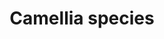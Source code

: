 ---
title: Camellia species
aka:
  - tea
  - cha
  - chai
family_members:
  - Camellia sinensis
  - Camellia assamica
  - Camellia irrawadiensis
  - Camellia ptilophylla
  - Camellia taliensis
duration_chart_title: Oral Duration of Camellia sinensis
image_location: /src/assets/Images/Camellia sinensis/Tea Augustin Soulard.jpg
image_caption: Tea by Augustin Soulard
duration_chart:
  total: 6–10 h
  onset: 590s
  coming_up: 35m
  plateau: 90m
  coming_down: 3h
  after_effects: 3h
positive_effects: focus, stamina, alertness
neutral_effects: digestive discomfort, jitteriness
negative_effects: nausea, anxiety, insomnia
dosage_table:
  title: Oral Dosage of Dried Camellia sinensis Leaf
  threshold: 500 mg
  light: 2.5 g
  common: 7.5 g
  strong: 12.5 g
  heavy: 20+ g
--- 